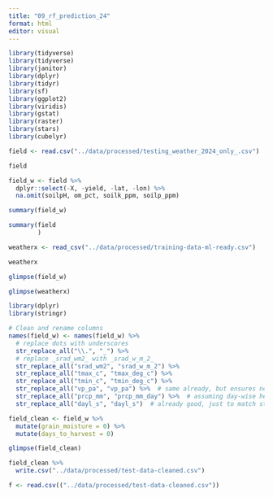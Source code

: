 ```yaml
---
title: "09_rf_prediction_24"
format: html
editor: visual
---
```


```r
library(tidyverse)
library(tidyverse)
library(janitor)
library(dplyr)
library(tidyr)
library(sf)
library(ggplot2)
library(viridis)
library(gstat)
library(raster)
library(stars)
library(cubelyr)

```

```r
field <- read.csv("../data/processed/testing_weather_2024_only_.csv") 

field
```
```r
field_w <- field %>%
  dplyr::select(-X, -yield, -lat, -lon) %>%
  na.omit(soilpH, om_pct, soilk_ppm, soilp_ppm)

summary(field_w)


```

```r
summary(field
        )
```



```r
weatherx <- read_csv("../data/processed/training-data-ml-ready.csv")

weatherx
```

```r
glimpse(field_w)
```

```r
glimpse(weatherx)
```
```r
library(dplyr)
library(stringr)

# Clean and rename columns
names(field_w) <- names(field_w) %>%
  # replace dots with underscores
  str_replace_all("\\.", "_") %>%
  # replace _srad_wm2_ with _srad_w_m_2_
  str_replace_all("srad_wm2", "srad_w_m_2") %>%
  str_replace_all("tmax_c", "tmax_deg_c") %>%
  str_replace_all("tmin_c", "tmin_deg_c") %>%
  str_replace_all("vp_pa", "vp_pa") %>%  # same already, but ensures no . format
  str_replace_all("prcp_mm", "prcp_mm_day") %>%  # assuming day-wise here
  str_replace_all("dayl_s", "dayl_s")  # already good, just to match style

```


```r
field_clean <- field_w %>% 
  mutate(grain_moisture = 0) %>%
  mutate(days_to_harvest = 0)

```

```r
glimpse(field_clean)
```
```r
field_clean %>%
  write.csv("../data/processed/test-data-cleaned.csv")
```

```r
f <- read.csv(("../data/processed/test-data-cleaned.csv"))
```

